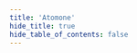 ```yaml
---
title: 'Atomone'
hide_title: true
hide_table_of_contents: false
---
```



<ChainLayout>
  <ChainHero
    name="Atomone"
    iconUrl="img/atomone-icon.svg"
    bgColor=""
    scope="testnet"
    chainId="atomone-testnet-1"
    nodeVersion="v2.0.0-rc1"
    token=""
    stakeUrl=""
    restakeUrl=""
    websiteUrl=""
    githubUrl="https://github.com/atomone-hub/atomone"
    xUrl="https://x.com/_atomone"
    discordUrl="https://discord.gg/FEgcVkNYBA"
  />

  <ProductLinks
    appUrl=""
    appImageUrl="img/products/"
    explorerUrl=""
    faucetUrl=""
  />

  <ToolsGrid
    chainName="atomone"
    showInstall={true}
    showUpgrade={true}
    showGenesis={true}
    showCli={true}
    showEndpoints={true}
    showStateSync={true}
    showSnapshot={true}
    showLivePeers={true}
    showSeed={true}
    showAddressBook={true}
    showExplorersList={false}
    showPublicEndpoints={false}
    showUsefulTools={false}
    showUpgradeWatcher={false}
  />

</ChainLayout>
